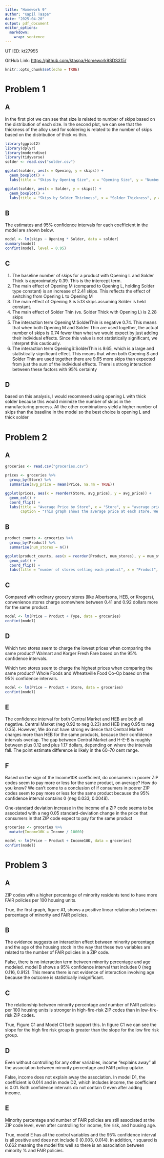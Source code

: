 ```yaml
---
title: "Homework 9"
author: "Kapil Taspa"
date: "2025-04-20"
output: pdf_document
editor_options: 
  markdown: 
    wrap: sentence
---
```


UT IED: kt27955

GitHub Link: <https://github.com/ktaspa/Homework9SDS315/>

```r
knitr::opts_chunk$set(echo = TRUE)
```

# Problem 1

## A

In the first plot we can see that size is related to number of skips based on the distribution of each size.
In the second plot, we can see that the thickness of the alloy used for soldering is related to the number of skips based on the distribution of thick vs thin.

```r
library(ggplot2)
library(dplyr)
library(moderndive)
library(tidyverse)
solder <- read.csv("solder.csv")

ggplot(solder, aes(x = Opening, y = skips)) +
  geom_boxplot() +
  labs(title = "Skips by Opening Size", x = "Opening Size", y = "Number of Skips")

ggplot(solder, aes(x = Solder, y = skips)) +
  geom_boxplot() +
  labs(title = "Skips by Solder Thickness", x = "Solder Thickness", y = "Number of Skips")
```

## B

The estimates and 95% confidence intervals for each coefficient in the model are shown below.

```r
model <- lm(skips ~ Opening * Solder, data = solder)
summary(model)
confint(model, level = 0.95)
```

## C

1.  The baseline number of skips for a product with Opening L and Solder Thick is approximately 0.39. This is the intercept term.
2.  The main effect of Opening M (compared to Opening L, holding Solder type constant) is an increase of 2.41 skips. This reflects the effect of switching from Opening L to Opening M
3.  The main effect of Opening S is 5.13 skips assuming Solder is held constant.
4.  The main effect of Solder Thin (vs. Solder Thick with Opening L) is 2.28 skips
5.  The interaction term OpeningM:SolderThin is negative 0.74. This means that when both Opening M and Solder Thin are used together, the actual number of skips is 0.74 fewer than what we would expect by just adding their individual effects. Since this value is not statistically significant, we interpret this cautiously.
6.  The interaction term OpeningS:SolderThin is 9.65, which is a large and statistically significant effect. This means that when both Opening S and Solder Thin are used together there are 9.65 more skips than expected from just the sum of the individual effects. There is strong interaction between these factors with 95% certainty

## D

based on this analysis, I would recommend using opening L with thick solder because this would minimize the number of skips in the manufacturing process.
All the other combinations yield a higher number of skips than the baseline in the model so the best choice is opening L and thick solder

# Problem 2

## A

```r
groceries <- read.csv("groceries.csv")

prices <- groceries %>%
  group_by(Store) %>%
  summarise(avg_price = mean(Price, na.rm = TRUE))

ggplot(prices, aes(x = reorder(Store, avg_price), y = avg_price)) +
  geom_col() +
  coord_flip() +
  labs(title = "Average Price by Store", x = "Store", y = "average price of products sold at that store on",
       caption = "This graph shows the average price at each store. We can see Whole Foods has the highest average price and Fiesta has the lowest from our dataset.")
```

## B

```r
product_counts <- groceries %>%
  group_by(Product) %>%
  summarise(num_stores = n())

ggplot(product_counts, aes(x = reorder(Product, num_stores), y = num_stores)) +
  geom_col() +
  coord_flip() +
  labs(title = "number of stores selling each product", x = "Product", y = "number of stores selling that product")

```

## C

Compared with ordinary grocery stores (like Albertsons, HEB, or Krogers), convenience stores charge somewhere between 0.41 and 0.92 dollars more for the same product.

```r
model <- lm(Price ~ Product + Type, data = groceries)
confint(model)

```

## D

Which two stores seem to charge the lowest prices when comparing the same product?
Walmart and Korger Fresh Fare based on the 95% confidence intervals.

Which two stores seem to charge the highest prices when comparing the same product?
Whole Foods and Wheatsville Food Co-Op based on the 95% confidence intervals.

```r
model <- lm(Price ~ Product + Store, data = groceries)
confint(model)

```

## E

The confidence interval for both Central Market and HEB are both all negative.
Central Market (neg 0.92 to neg 0.23) and HEB (neg 0.95 to neg 0.35).
However, We do not have strong evidence that Central Market charges more than HEB for the same products, because their confidence intervals overlap.
The gap between Central Market and H-E-B is roughly between plus 0.12 and plus 1.17 dollars, depending on where the intervals fall.
The point estimate difference is likely in the 60–70 cent range.

## F

Based on the sign of the Income10K coefficient, do consumers in poorer ZIP codes seem to pay more or less for the same product, on average?
How do you know?
We can't come to a conclusion of if consumers in poorer ZIP codes seem to pay more or less for the same product because the 95% confidence interval contains 0 (neg 0.033, 0.0048).

One-standard deviation increase in the income of a ZIP code seems to be associated with a neg 0.05 standard-deviation change in the price that consumers in that ZIP code expect to pay for the same product

```r
groceries <- groceries %>%
  mutate(Income10K = Income / 10000)

model <- lm(Price ~ Product + Income10K, data = groceries)
confint(model)
```

# Problem 3

## A

ZIP codes with a higher percentage of minority residents tend to have more FAIR policies per 100 housing units.

True, the first graph, figure A1, shows a positive linear relationship between percentage of minority and FAIR policies.

## B

The evidence suggests an interaction effect between minority percentage and the age of the housing stock in the way that these two variables are related to the number of FAIR policies in a ZIP code.

False, there is no interaction term between minority percentage and age modeled.
model B shows a 95% confidence interval that includes 0 (neg 0.116, 0.912).
This means there is not evidence of interaction involving age because the outcome is statistically insignificant.

## C

The relationship between minority percentage and number of FAIR policies per 100 housing units is stronger in high-fire-risk ZIP codes than in low-fire-risk ZIP codes.

True, Figure C1 and Model C1 both support this.
In figure C1 we can see the slope for the high fire risk group is greater than the slope for the low fire risk group.

## D

Even without controlling for any other variables, income “explains away” all the association between minority percentage and FAIR policy uptake.

False, income does not explain away the association.
In model D1, the coefficient is 0.014 and in mode D2, which includes income, the coefficient is 0.01.
Both confidence intervals do not contain 0 even after adding income.

## E

Minority percentage and number of FAIR policies are still associated at the ZIP code level, even after controlling for income, fire risk, and housing age.

True, model E has all the control variables and the 95% confidence interval is all positive and does not include 0 (0.003, 0.014).
In addition, r squared is 0.662 meaning the model fits well so there is an association between minority % and FAIR policies.

